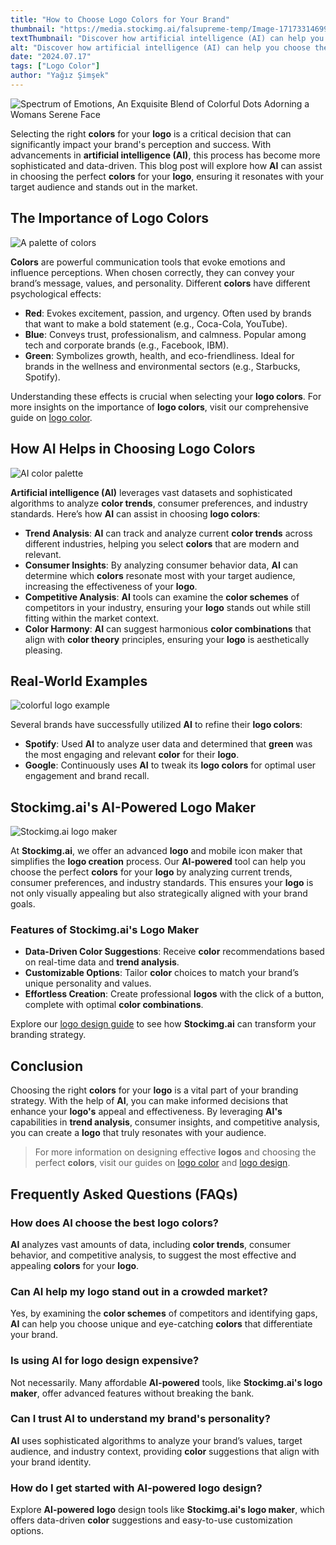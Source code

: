 ```yaml
---
title: "How to Choose Logo Colors for Your Brand"
thumbnail: "https://media.stockimg.ai/falsupreme-temp/Image-1717331469960-6721311716.jpg"
textThumbnail: "Discover how artificial intelligence (AI) can help you choose the perfect colors for your logo. Learn about trend analysis, consumer insights, and competitive analysis to create a logo that resonates with your audience and stands out in the market. Explore Stockimg.ai's AI-powered logo maker for effortless logo creation."
alt: "Discover how artificial intelligence (AI) can help you choose the perfect colors for your logo. Learn about trend analysis, consumer insights, and competitive analysis to create a logo that resonates with your audience and stands out in the market. Explore Stockimg.ai's AI-powered logo maker for effortless logo creation."
date: "2024.07.17"
tags: ["Logo Color"]
author: "Yağız Şimşek"
---
```


![Spectrum of Emotions, An Exquisite Blend of Colorful Dots Adorning a Womans Serene Face](https://media.stockimg.ai/falsupreme-temp/Image-1717331469960-6721311716.jpg)

Selecting the right **colors** for your **logo** is a critical decision that can significantly impact your brand's perception and success. With advancements in **artificial intelligence (AI)**, this process has become more sophisticated and data-driven. This blog post will explore how **AI** can assist in choosing the perfect **colors** for your **logo**, ensuring it resonates with your target audience and stands out in the market.

## The Importance of Logo Colors

![A palette of colors](https://media.stockimg.ai/image/hX7OdoRWNocE.png)

**Colors** are powerful communication tools that evoke emotions and influence perceptions. When chosen correctly, they can convey your brand’s message, values, and personality. Different **colors** have different psychological effects:

- **Red**: Evokes excitement, passion, and urgency. Often used by brands that want to make a bold statement (e.g., Coca-Cola, YouTube).
- **Blue**: Conveys trust, professionalism, and calmness. Popular among tech and corporate brands (e.g., Facebook, IBM).
- **Green**: Symbolizes growth, health, and eco-friendliness. Ideal for brands in the wellness and environmental sectors (e.g., Starbucks, Spotify).

Understanding these effects is crucial when selecting your **logo colors**. For more insights on the importance of **logo colors**, visit our comprehensive guide on [logo color](https://stockimg.ai/blog/logo-color).

## How AI Helps in Choosing Logo Colors

![AI color palette](https://media.stockimg.ai/image/e1xqweC16GyG.png)

**Artificial intelligence (AI)** leverages vast datasets and sophisticated algorithms to analyze **color trends**, consumer preferences, and industry standards. Here’s how **AI** can assist in choosing **logo colors**:

- **Trend Analysis**: **AI** can track and analyze current **color trends** across different industries, helping you select **colors** that are modern and relevant.
- **Consumer Insights**: By analyzing consumer behavior data, **AI** can determine which **colors** resonate most with your target audience, increasing the effectiveness of your **logo**.
- **Competitive Analysis**: **AI** tools can examine the **color schemes** of competitors in your industry, ensuring your **logo** stands out while still fitting within the market context.
- **Color Harmony**: **AI** can suggest harmonious **color combinations** that align with **color theory** principles, ensuring your **logo** is aesthetically pleasing.

## Real-World Examples

![colorful logo example](https://media.stockimg.ai/dalle-logo/wWm8mk74G99c.png)

Several brands have successfully utilized **AI** to refine their **logo colors**:

- **Spotify**: Used **AI** to analyze user data and determined that **green** was the most engaging and relevant **color** for their **logo**.
- **Google**: Continuously uses **AI** to tweak its **logo colors** for optimal user engagement and brand recall.

## Stockimg.ai's AI-Powered Logo Maker

![Stockimg.ai logo maker](https://raw.githubusercontent.com/Abdurrahman-Subh/mdx-blog/main/images/logo-stockimg.png)

At **Stockimg.ai**, we offer an advanced **logo** and mobile icon maker that simplifies the **logo creation** process. Our **AI-powered** tool can help you choose the perfect **colors** for your **logo** by analyzing current trends, consumer preferences, and industry standards. This ensures your **logo** is not only visually appealing but also strategically aligned with your brand goals.

### Features of Stockimg.ai's Logo Maker

- **Data-Driven Color Suggestions**: Receive **color** recommendations based on real-time data and **trend analysis**.
- **Customizable Options**: Tailor **color** choices to match your brand’s unique personality and values.
- **Effortless Creation**: Create professional **logos** with the click of a button, complete with optimal **color combinations**.

Explore our [logo design guide](https://stockimg.ai/blog/logo-design) to see how **Stockimg.ai** can transform your branding strategy.

## Conclusion

Choosing the right **colors** for your **logo** is a vital part of your branding strategy. With the help of **AI**, you can make informed decisions that enhance your **logo's** appeal and effectiveness. By leveraging **AI's** capabilities in **trend analysis**, consumer insights, and competitive analysis, you can create a **logo** that truly resonates with your audience.

> For more information on designing effective **logos** and choosing the perfect **colors**, visit our guides on [logo color](https://stockimg.ai/blog/logo-color) and [logo design](https://stockimg.ai/blog/logo-design).

## Frequently Asked Questions (FAQs)

### How does AI choose the best logo colors?

**AI** analyzes vast amounts of data, including **color trends**, consumer behavior, and competitive analysis, to suggest the most effective and appealing **colors** for your **logo**.

### Can AI help my logo stand out in a crowded market?

Yes, by examining the **color schemes** of competitors and identifying gaps, **AI** can help you choose unique and eye-catching **colors** that differentiate your brand.

### Is using AI for logo design expensive?

Not necessarily. Many affordable **AI-powered** tools, like **Stockimg.ai's logo maker**, offer advanced features without breaking the bank.

### Can I trust AI to understand my brand's personality?

**AI** uses sophisticated algorithms to analyze your brand’s values, target audience, and industry context, providing **color** suggestions that align with your brand identity.

### How do I get started with AI-powered logo design?

Explore **AI-powered** **logo** design tools like **Stockimg.ai's logo maker**, which offers data-driven **color** suggestions and easy-to-use customization options.